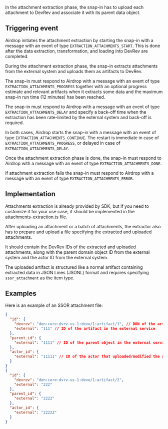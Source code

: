 In the attachment extraction phase, the snap-in has to upload each attachment to DevRev and associate it with its parent data object.

## Triggering event

Airdrop initiates the attachment extraction by starting the snap-in with a message with an event of
type `EXTRACTION_ATTACHMENTS_START`.
This is done after the data extraction, transformation, and loading into DevRev are completed.

During the attachment extraction phase,
the snap-in extracts attachments from the external system and uploads them as artifacts to DevRev.

The snap-in must respond to Airdrop with a message with an event of type
`EXTRACTION_ATTACHMENTS_PROGRESS` together with an optional progress estimate and relevant artifacts
when it extracts some data and the maximum snap-in run time (12 minutes) has been reached.

The snap-in must respond to Airdrop with a message with an event of type `EXTRACTION_ATTACHMENTS_DELAY`
and specify a back-off time when the extraction has been rate-limited by the external system and
back-off is required.

In both cases, Airdrop starts the snap-in with a message with an event of type
`EXTRACTION_ATTACHMENTS_CONTINUE`.
The restart is immediate in case of `EXTRACTION_ATTACHMENTS_PROGRESS`, or delayed in case of
`EXTRACTION_ATTACHMENTS_DELAY`.

Once the attachment extraction phase is done, the snap-in must respond to Airdrop with a message
with an event of type `EXTRACTION_ATTACHMENTS_DONE`.

If attachment extraction fails the snap-in must respond to Airdrop with a message with an event of
type `EXTRACTION_ATTACHMENTS_ERROR`.

## Implementation

Attachments extraction is already provided by SDK, but if you need to customize it for your use case,
it should be implemented in the [attachments-extraction.ts](https://github.com/devrev/airdrop-template/blob/main/code/src/functions/extraction/workers/attachments-extraction.ts) file.

After uploading an attachment or a batch of attachments, the extractor also has to prepare and
upload a file specifying the extracted and uploaded attachments.

It should contain the DevRev IDs of the extracted and uploaded attachments, along with the parent
domain object ID from the external system and the actor ID from the external system.

The uploaded artifact is structured like a normal artifact containing extracted data in JSON Lines
(JSONL) format and requires specifying `ssor_attachment` as the item type.

## Examples

Here is an example of an SSOR attachment file:

```json lines
{
  "id": {
    "devrev": "don:core:dvrv-us-1:devo/1:artifact/1", // DON of the artifact, that S3interact returned
    "external": "111" // ID of the artifact in the external service
  },
  "parent_id": {
    "external": "1111" // ID of the parent object in the external service
  },
  "actor_id": {
    "external": "11111" // ID of the actor that uploaded/modified the artifact in the external service
  }
}
{
  "id": {
    "devrev": "don:core:dvrv-us-1:devo/1:artifact/2",
    "external": "222"
  },
  "parent_id": {
    "external": "2222"
  },
  "actor_id": {
    "external": "22222"
  }
}
```
